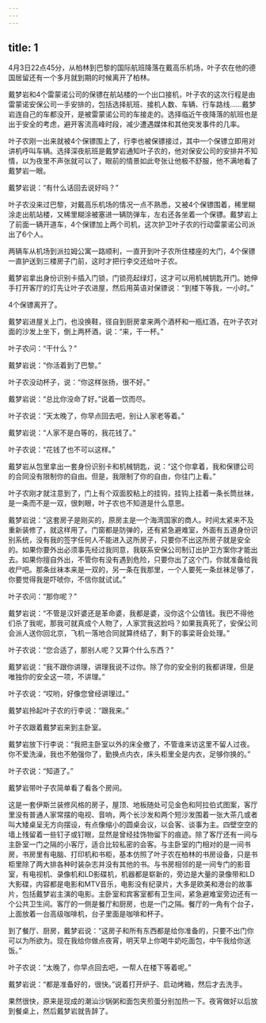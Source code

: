```yaml
---
---
---
```

title: 1
---



4月3日22点45分，从柏林到巴黎的国际航班降落在戴高乐机场，叶子农在他的德国居留还有一个多月就到期的时候离开了柏林。

戴梦岩和4个雷蒙诺公司的保镖在航站楼的一个出口接机，叶子农的这次行程是由雷蒙诺安保公司一手安排的，包括选择航班、接机人数、车辆、行车路线……戴梦岩连自己的车都没开，是被雷蒙诺公司的车接走的。选择临近午夜降落的航班也是出于安全的考虑，避开客流高峰时段，减少遭遇媒体和其他突发事件的几率。

叶子农刚一出来就被4个保镖围上了，行李也被保镖接过，其中一个保镖立即用对讲机呼叫车辆。选择深夜航班是戴梦岩通知叶子农的，他对保安公司的安排并不知情，以为夜里不声张就可以了，眼前的情景如此夸张让他极不舒服，他不满地看了戴梦岩一眼。

戴梦岩说：“有什么话回去说好吗？”

叶子农没来过巴黎，对戴高乐机场的情况一点不熟悉，又被4个保镖围着，稀里糊涂走出航站楼，又稀里糊涂被塞进一辆防弹车，左右还各坐着一个保镖。戴梦岩上了前面一辆开道车，4个保镖加上两个司机，这次护卫叶子农的行动雷蒙诺公司派出了6个人。

两辆车从机场到派拉姆公寓一路顺利，一直开到叶子农所住楼座的大门，4个保镖一直护送到三楼房子门前，这时才把行李交还给叶子农。

戴梦岩拿出身份识别卡插入门锁，门锁亮起绿灯，这才可以用机械钥匙开门。她伸手打开客厅的灯先让叶子农进屋，然后用英语对保镖说：“到楼下等我，一小时。”

4个保镖离开了。

戴梦岩进屋关上门，也没换鞋，径自到厨房拿来两个酒杯和一瓶红酒，在叶子农对面的沙发上坐下，倒上两杯酒，说：“来，干一杯。”

叶子农问：“干什么？”

戴梦岩说：“你活着到了巴黎。”

叶子农没动杯子，说：“你这样张扬，很不好。”

戴梦岩说：“总比你没命了好。”说着一饮而尽。

叶子农说：“天太晚了，你早点回去吧，别让人家老等着。”

戴梦岩说：“人家不是白等的，我花钱了。”

叶子农说：“花钱了也不可以这样。”

戴梦岩从包里拿出一套身份识别卡和机械钥匙，说：“这个你拿着，我和保镖公司的合同没有限制你的自由。但是，我限制了你的自由，你往门上看。”

叶子农刚才就注意到了，门上有个双面胶粘上的挂钩，挂钩上挂着一条长筒丝袜，是一条而不是一双，很刺眼，叶子农也不知道是什么意思。

戴梦岩说：“这套房子是刚买的，原房主是一个海湾国家的商人。时间太紧来不及重新装修了，就这样用了。门窗都是防弹的，还有紧急避难室，外面有五道身份识别系统，没有我的签字任何人不能进入这所房子，只要你不出这所房子就是安全的。如果你要外出必须事先经过我同意，我联系安保公司制订出护卫方案你才能出去。如果你擅自外出，不管你有没有遇到危险，只要你出了这个门，你就准备给我收尸吧。那条丝袜本来是一双的，另一条在我那里，一个人要死一条丝袜足够了，你要觉得我是吓唬你，不信你就试试。”

叶子农问：“那你呢？”

戴梦岩说：“不管是汉奸婆还是革命婆，我都是婆，没你这个公值钱。我巴不得他们杀了我呢，那我可就真成个人物了，人家赏我这脸吗？如果我真死了，安保公司会派人送你回北京，飞机一落地合同就算终结了，剩下的事梁哥会处理。”

叶子农说：“您合适了，那别人呢？又算个什么东西？”

戴梦岩说：“我不跟你讲理，讲理我说不过你。除了你的安全别的我都讲理，但是唯独你的安全这一项，不讲理。”

叶子农说：“哎哟，好像您曾经讲理过。”

戴梦岩拎起叶子农的行李说：“跟我来。”

叶子农跟着戴梦岩来到主卧室。

戴梦岩放下行李说：“我把主卧室以外的床全撤了，不管谁来访这里不留人过夜。你不爱洗澡，我也不勉强你了，勤换点内衣，床头柜里全是内衣，足够你换的。”

叶子农说：“知道了。”

戴梦岩带叶子农简单看了看各个房间。

这是一套伊斯兰装修风格的房子，屋顶、地板随处可见金色和阿拉伯式图案，客厅里没有普通人家常摆的电视、音响，两个长沙发和两个短沙发围着一张大茶几或者叫大矮桌呈无方向摆设，有点像缩小的圆桌会议，以会客、谈事为主。四壁空空的墙上残留着一些钉子或钉眼，显然是曾经挂饰物留下的痕迹。除了客厅还有一间与主卧室一门之隔的小客厅，适合比较私密的会客。与主卧室的门相对的是一间书房，书房里有电脑、打印机和书柜，基本仿照了叶子农在柏林的书房设备，只是书柜里除了两大排各种时装杂志并没有其他的书。与书房相邻的是一间专门的影音室，有电视机、录像机和LD影碟机，机器都是崭新的，旁边是大量的录像带和LD大影碟，内容都是电影和MTV音乐，电影没有纪录片，大多是欧美和港台的故事片，包括戴梦岩主演的电影。主卧室和宾客室都有卫生间，紧急避难室旁边还有一个公共卫生间。客厅的一侧是餐厅和厨房，也是一门之隔。餐厅的一角有个台子，上面放着一台高级咖啡机，台子里面是咖啡和杯子。

到了餐厅、厨房，戴梦岩说：“这房子和所有东西都是给你准备的，只要不出门你可以为所欲为。现在我给你做点夜宵，明天早上你喝牛奶吃面包，中午我给你送饭。”

叶子农说：“太晚了，你早点回去吧，一帮人在楼下等着呢。”

戴梦岩说：“都是准备好的，很快。”说着打开炉子、启动烤箱，然后才去洗手。

果然很快，原来是现成的潮汕沙锅粥和面包夹煎蛋分别加热一下。夜宵做好以后放到餐桌上，然后戴梦岩就告辞了。